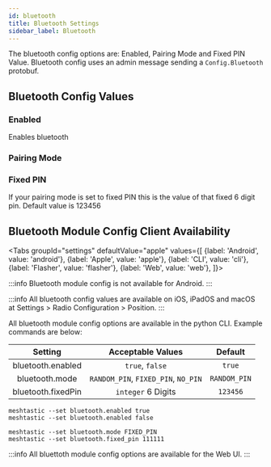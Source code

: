 ```yaml
---
id: bluetooth
title: Bluetooth Settings
sidebar_label: Bluetooth
---
```



The bluetooth config options are: Enabled, Pairing Mode and Fixed PIN Value.  Bluetooth config uses an admin message sending a `Config.Bluetooth` protobuf.

## Bluetooth Config Values

### Enabled

Enables bluetooth

### Pairing Mode

### Fixed PIN

If your pairing mode is set to fixed PIN this is the value of that fixed 6 digit pin. Default value is 123456

## Bluetooth Module Config Client Availability

<Tabs
groupId="settings"
defaultValue="apple"
values={[
{label: 'Android', value: 'android'},
{label: 'Apple', value: 'apple'},
{label: 'CLI', value: 'cli'},
{label: 'Flasher', value: 'flasher'},
{label: 'Web', value: 'web'},
]}>
<TabItem value="android">

:::info
Bluetooth module config is not available for Android.
:::

</TabItem>
<TabItem value="apple">

:::info
All bluetooth config values are available on iOS, iPadOS and macOS at Settings > Radio Configuration > Position.
:::

</TabItem>
<TabItem value="cli">

All bluetooth module config options are available in the python CLI. Example commands are below:

|          Setting          |  Acceptable Values  | Default |
| :-----------------------: | :-----------------: | :-----: |
| bluetooth.enabled |   `true`, `false`   | `true` |
|  bluetooth.mode  |   `RANDOM_PIN`, `FIXED_PIN`, `NO_PIN`   | `RANDOM_PIN` |
| bluetooth.fixedPin  | `integer` 6 Digits |   `123456`   |

```shell title="Enable/Disable Bluetooth Module"
meshtastic --set bluetooth.enabled true
meshtastic --set bluetooth.enabled false
```

```shell title="Set a fixed pin"
meshtastic --set bluetooth.mode FIXED_PIN
meshtastic --set bluetooth.fixed_pin 111111
```
  </TabItem>
  <TabItem value="web">

:::info
All bluettoth module config options are available for the Web UI.
:::
    
  </TabItem>
</Tabs>